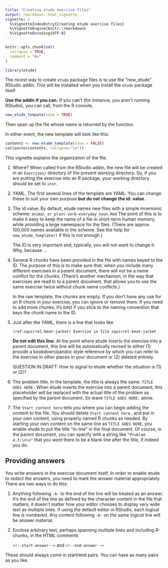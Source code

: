 ```yaml
---
title: "Creating etude exercise files"
output: rmarkdown::html_vignette
vignette: >
  %\VignetteIndexEntry{Creating etude exercise files}
  %\VignetteEngine{knitr::rmarkdown}
  %\VignetteEncoding{UTF-8}
---
```


```r
knitr::opts_chunk$set(
  collapse = TRUE,
  comment = "#>"
)
```

```r
library(etude)
```

The nicest way to create `etude` package files is to use the "new_etude" RStudio addin. This will be installed when you install the `etude` package itself.

**Use the addin if you can.** If you can't (for instance, you aren't running RStudio), you can call, from the R console, 
```r
new_etude_tempate(save = TRUE)
```
Then open up the file whose name is returned by the function.

In either event, the new template will look like this:

```r
contents <- new_etude_template(save = FALSE)
cat(paste(contents, collapse="\n"))
```

This vignette explains the organization of the file.

1. Where? When called from the RStudio addin, the new file will be created in an `Exercises/` directory of the present working directory. So, if you are putting the exercise into an R package, your working directory should be set to `inst`.
2. YAML. The first several lines of the template are YAML. You can change these to suit your own purpose **but do not change the id: value**.
3. The id value. By default, etude names new files with a simple mnemonic scheme:
    ```
    animal_or_plant-verb-everyday_noun.Rmd
    ```
    The point of this is to make it easy to keep the name of a file in short-term human memory, while providing a large namespace for the files. (There are approx. 100,000 names available in the scheme. See the help for `new_etude_template()` if this is not enough.)
    
    The ID is very important and, typically, you will not want to change it. Why, because ...
4. Several R chunks have been provided in the file with names keyed to the ID. The purpose of this is to make sure that, when you include many different exercises in a parent document, there will not be a name conflict for the chunks. (There's another mechanism, in the way that exercises are read in to a parent document, that allows you to use the same exercise twice without chunk name conflicts.)

    In the raw template, the chunks are empty. If you don't have any use for an R chunk in your exercise, you can ignore or remove them. If you need  to add more chunks, it's best if you stick to the naming convention that keys the chunk name to the ID.
5. Just after the YAML, there is a line that looks like

    ```
    (ref:squirrel-beat-jacket) Exercise in file squirrel-beat-jacket
    ```
    
    **Do not edit this line**. At the point where etude inserts the exercise into a parent document, this line will be automatically revised to either (1) provide a bookdown/pandoc style reference by which you can refer to the exercise in other places in your document or (2) deleted entirely. 
    
    QUESTION IN DRAFT: How to signal to etude whether the situation is (1) or (2)?
6. The problem title. In the template, the title is always the same:
    ```
    TITLE GOES HERE:
    ```
    When etude inserts the exercise into a parent document, this placeholder will be replaced with the actual title of the problem as specified by the parent document. So leave `TITLE GOES HERE:` alone.
7. The `Start content here` tells you where you can begin adding the content to the file. You should delete `Start content here.` and put in your own content, using properly named R chunks as needed.
    By starting your own content on the same line as `TITLE GOES HERE`, you enable etude to put the title "in-line" in the final document. Of course, in the parent document, you can specify with a string like `"Problem 4.3:\n\n"` that you *want* there to be a blank line after the title, if indeed you  do.
    
## Providing answers

You write answers in the exercise document itself. In order to enable etude to redact the answers, you need to mark the answer material appropriately. There are two ways to do this:

1. Anything following `-A-` to the end of the line will be treated as an answer. It's the end of the line as defined by the character content in the file that matters; it doesn't matter how your editor chooses to display very wide text as multiple lines. If using the default editor in RStudio, each logical line is numbered. Any content following `-A-` on the same logical line will be answer material.
2. Enclose arbitrary text, perhaps spanning multiple lines and including R-chunks, in the HTML comments 

    `<!--start-answer-->` and `<!--end-answer-->`
    
These should always come in start/end pairs. You can have as many pairs as you like.

    



